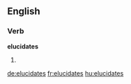 
==English==

===Verb===
'''elucidates'''

# {{third-person singular of|elucidate}}

[[de:elucidates]]
[[fr:elucidates]]
[[hu:elucidates]]